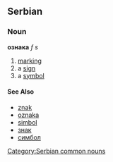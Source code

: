 ==Serbian==
===Noun===
'''ознака''' ''f s''
#[[marking]]
#a [[sign]]
#a [[symbol]]
====See Also====
*[[znak]]
*[[oznaka]]
*[[simbol]]
*[[знак]]
*[[симбол]]
[[Category:Serbian common nouns]]